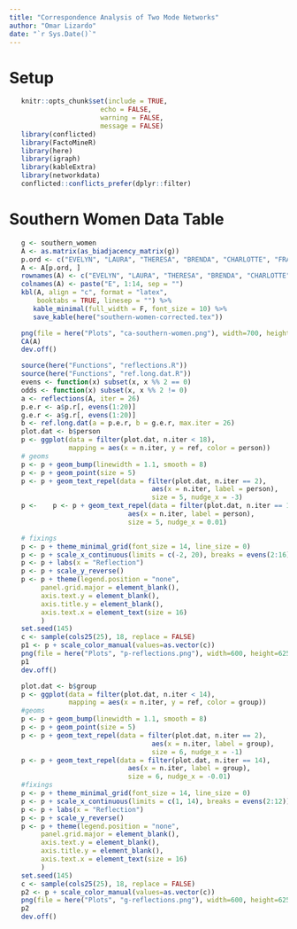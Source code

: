```yaml
---
title: "Correspondence Analysis of Two Mode Networks"
author: "Omar Lizardo"
date: "`r Sys.Date()`"
---
```


# Setup
```r
   knitr::opts_chunk$set(include = TRUE, 
                       echo = FALSE, 
                       warning = FALSE, 
                       message = FALSE)
   library(conflicted)
   library(FactoMineR)
   library(here)
   library(igraph)
   library(kableExtra)
   library(networkdata)
   conflicted::conflicts_prefer(dplyr::filter)
```

# Southern Women Data Table
```r
   g <- southern_women
   A <- as.matrix(as_biadjacency_matrix(g))
   p.ord <- c("EVELYN", "LAURA", "THERESA", "BRENDA", "CHARLOTTE", "FRANCES", "ELEANOR", "RUTH", "VERNE", "MYRNA", "KATHERINE", "SYLVIA", "NORA", "HELEN", "OLIVIA", "FLORA", "PEARL", "DOROTHY")
   A <- A[p.ord, ]
   rownames(A) <- c("EVELYN", "LAURA", "THERESA", "BRENDA", "CHARLOTTE", "FRANCES", "ELEANOR", "RUTH", "VERNE", "MYRA", "KATHERINE", "SYLVIA", "NORA", "HELEN", "OLIVIA", "FLORA", "PEARL", "DOROTHY")
   colnames(A) <- paste("E", 1:14, sep = "")
   kbl(A, align = "c", format = "latex", 
       booktabs = TRUE, linesep = "") %>% 
      kable_minimal(full_width = F, font_size = 10) %>% 
      save_kable(here("southern-women-corrected.tex"))
```

```r
   png(file = here("Plots", "ca-southern-women.png"), width=700, height=700)
   CA(A)
   dev.off()
```

```r
   source(here("Functions", "reflections.R"))
   source(here("Functions", "ref.long.dat.R"))
   evens <- function(x) subset(x, x %% 2 == 0)
   odds <- function(x) subset(x, x %% 2 != 0)
   a <- reflections(A, iter = 26)
   p.e.r <- a$p.r[, evens(1:20)]
   g.e.r <- a$g.r[, evens(1:20)]
   b <- ref.long.dat(a = p.e.r, b = g.e.r, max.iter = 26)
   plot.dat <- b$person
   p <- ggplot(data = filter(plot.dat, n.iter < 18),
               mapping = aes(x = n.iter, y = ref, color = person))
   # geoms
   p <- p + geom_bump(linewidth = 1.1, smooth = 8)
   p <- p + geom_point(size = 5)
   p <- p + geom_text_repel(data = filter(plot.dat, n.iter == 2), 
                                    aes(x = n.iter, label = person), 
                                    size = 5, nudge_x = -3)
   p <-    p <- p + geom_text_repel(data = filter(plot.dat, n.iter == 18), 
                              aes(x = n.iter, label = person), 
                              size = 5, nudge_x = 0.01)

   # fixings
   p <- p + theme_minimal_grid(font_size = 14, line_size = 0)
   p <- p + scale_x_continuous(limits = c(-2, 20), breaks = evens(2:16))
   p <- p + labs(x = "Reflection")
   p <- p + scale_y_reverse()
   p <- p + theme(legend.position = "none",
        panel.grid.major = element_blank(),
        axis.text.y = element_blank(),
        axis.title.y = element_blank(),
        axis.text.x = element_text(size = 16)
        )
   set.seed(145)
   c <- sample(cols25(25), 18, replace = FALSE)
   p1 <- p + scale_color_manual(values=as.vector(c))
   png(file = here("Plots", "p-reflections.png"), width=600, height=625)
   p1
   dev.off()
```

```r
   plot.dat <- b$group
   p <- ggplot(data = filter(plot.dat, n.iter < 14),
               mapping = aes(x = n.iter, y = ref, color = group))
   #geoms
   p <- p + geom_bump(linewidth = 1.1, smooth = 8)
   p <- p + geom_point(size = 5)
   p <- p + geom_text_repel(data = filter(plot.dat, n.iter == 2), 
                                    aes(x = n.iter, label = group), 
                                    size = 6, nudge_x = -1)
   p <- p + geom_text_repel(data = filter(plot.dat, n.iter == 14), 
                              aes(x = n.iter, label = group), 
                              size = 6, nudge_x = -0.01)
   #fixings
   p <- p + theme_minimal_grid(font_size = 14, line_size = 0)
   p <- p + scale_x_continuous(limits = c(1, 14), breaks = evens(2:12))
   p <- p + labs(x = "Reflection")
   p <- p + scale_y_reverse()
   p <- p + theme(legend.position = "none",
        panel.grid.major = element_blank(),
        axis.text.y = element_blank(),
        axis.title.y = element_blank(),
        axis.text.x = element_text(size = 16)
        )
   set.seed(145)
   c <- sample(cols25(25), 18, replace = FALSE)
   p2 <- p + scale_color_manual(values=as.vector(c))
   png(file = here("Plots", "g-reflections.png"), width=600, height=625)
   p2
   dev.off()
```

